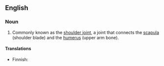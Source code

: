 {{wikipedia}}
==English==
===Noun===
{{en-noun|sg=[[glenohumeral]] [[joint]]}}

# {{context|anatomy}} Commonly known as the [[shoulder joint]], a joint that connects the [[scapula]] (shoulder blade) and the [[humerus]] (upper arm bone).

====Translations====
{{top}}
* Finnish: {{t+|fi|olkanivel}}
{{bottom}}